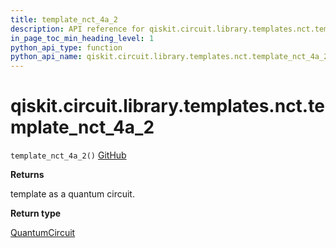 ```yaml
---
title: template_nct_4a_2
description: API reference for qiskit.circuit.library.templates.nct.template_nct_4a_2
in_page_toc_min_heading_level: 1
python_api_type: function
python_api_name: qiskit.circuit.library.templates.nct.template_nct_4a_2
---
```


# qiskit.circuit.library.templates.nct.template\_nct\_4a\_2

<span id="qiskit.circuit.library.templates.nct.template_nct_4a_2" />

`template_nct_4a_2()` [GitHub](https://github.com/qiskit/qiskit/tree/stable/0.21/qiskit/circuit/library/templates/nct/template_nct_4a_2.py "view source code")

**Returns**

template as a quantum circuit.

**Return type**

[QuantumCircuit](qiskit.circuit.QuantumCircuit "qiskit.circuit.QuantumCircuit")

